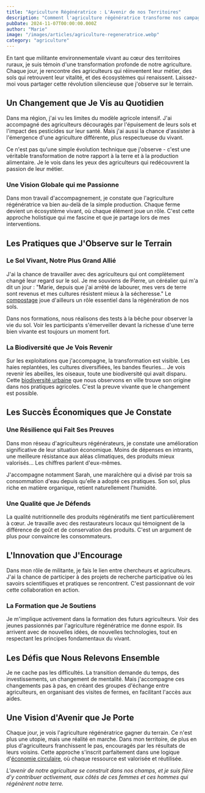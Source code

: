 ```yaml
---
title: "Agriculture Régénératrice : L'Avenir de nos Territoires"
description: "Comment l'agriculture régénératrice transforme nos campagnes et notre rapport à la terre"
pubDate: 2024-11-07T00:00:00.000Z
author: "Marie"
image: "/images/articles/agriculture-regeneratrice.webp"
category: "agriculture"
---
```


En tant que militante environnementale vivant au cœur des territoires ruraux, je suis témoin d'une transformation profonde de notre agriculture. Chaque jour, je rencontre des agriculteurs qui réinventent leur métier, des sols qui retrouvent leur vitalité, et des écosystèmes qui renaissent. Laissez-moi vous partager cette révolution silencieuse que j'observe sur le terrain.

## Un Changement que Je Vis au Quotidien

Dans ma région, j'ai vu les limites du modèle agricole intensif. J'ai accompagné des agriculteurs découragés par l'épuisement de leurs sols et l'impact des pesticides sur leur santé. Mais j'ai aussi la chance d'assister à l'émergence d'une agriculture différente, plus respectueuse du vivant.

Ce n'est pas qu'une simple évolution technique que j'observe - c'est une véritable transformation de notre rapport à la terre et à la production alimentaire. Je le vois dans les yeux des agriculteurs qui redécouvrent la passion de leur métier.

### Une Vision Globale qui me Passionne

Dans mon travail d'accompagnement, je constate que l'agriculture régénératrice va bien au-delà de la simple production. Chaque ferme devient un écosystème vivant, où chaque élément joue un rôle. C'est cette approche holistique qui me fascine et que je partage lors de mes interventions.

## Les Pratiques que J'Observe sur le Terrain

### Le Sol Vivant, Notre Plus Grand Allié

J'ai la chance de travailler avec des agriculteurs qui ont complètement changé leur regard sur le sol. Je me souviens de Pierre, un céréalier qui m'a dit un jour : "Marie, depuis que j'ai arrêté de labourer, mes vers de terre sont revenus et mes cultures résistent mieux à la sécheresse." Le [compostage](/articles/compostage-au-jardin) joue d'ailleurs un rôle essentiel dans la régénération de nos sols.

Dans nos formations, nous réalisons des tests à la bêche pour observer la vie du sol. Voir les participants s'émerveiller devant la richesse d'une terre bien vivante est toujours un moment fort.

### La Biodiversité que Je Vois Revenir

Sur les exploitations que j'accompagne, la transformation est visible. Les haies replantées, les cultures diversifiées, les bandes fleuries... Je vois revenir les abeilles, les oiseaux, toute une biodiversité qui avait disparu. Cette [biodiversité urbaine](/articles/biodiversite-urbaine) que nous observons en ville trouve son origine dans nos pratiques agricoles. C'est la preuve vivante que le changement est possible.

## Les Succès Économiques que Je Constate

### Une Résilience qui Fait Ses Preuves

Dans mon réseau d'agriculteurs régénérateurs, je constate une amélioration significative de leur situation économique. Moins de dépenses en intrants, une meilleure résistance aux aléas climatiques, des produits mieux valorisés... Les chiffres parlent d'eux-mêmes.

J'accompagne notamment Sarah, une maraîchère qui a divisé par trois sa consommation d'eau depuis qu'elle a adopté ces pratiques. Son sol, plus riche en matière organique, retient naturellement l'humidité.

### Une Qualité que Je Défends

La qualité nutritionnelle des produits régénératifs me tient particulièrement à cœur. Je travaille avec des restaurateurs locaux qui témoignent de la différence de goût et de conservation des produits. C'est un argument de plus pour convaincre les consommateurs.

## L'Innovation que J'Encourage

Dans mon rôle de militante, je fais le lien entre chercheurs et agriculteurs. J'ai la chance de participer à des projets de recherche participative où les savoirs scientifiques et pratiques se rencontrent. C'est passionnant de voir cette collaboration en action.

### La Formation que Je Soutiens

Je m'implique activement dans la formation des futurs agriculteurs. Voir des jeunes passionnés par l'agriculture régénératrice me donne espoir. Ils arrivent avec de nouvelles idées, de nouvelles technologies, tout en respectant les principes fondamentaux du vivant.

## Les Défis que Nous Relevons Ensemble

Je ne cache pas les difficultés. La transition demande du temps, des investissements, un changement de mentalité. Mais j'accompagne ces changements pas à pas, en créant des groupes d'échange entre agriculteurs, en organisant des visites de fermes, en facilitant l'accès aux aides.

## Une Vision d'Avenir que Je Porte

Chaque jour, je vois l'agriculture régénératrice gagner du terrain. Ce n'est plus une utopie, mais une réalité en marche. Dans mon territoire, de plus en plus d'agriculteurs franchissent le pas, encouragés par les résultats de leurs voisins. Cette approche s'inscrit parfaitement dans une logique d'[économie circulaire](/articles/economie-circulaire), où chaque ressource est valorisée et réutilisée.

*L'avenir de notre agriculture se construit dans nos champs, et je suis fière d'y contribuer activement, aux côtés de ces femmes et ces hommes qui régénèrent notre terre.*
